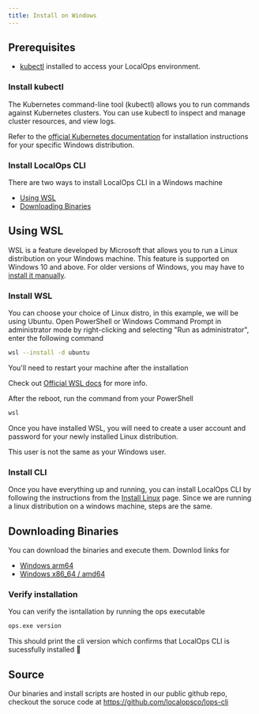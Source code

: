 ```yaml
---
title: Install on Windows
---
```


## Prerequisites

- [kubectl](https://kubernetes.io/docs/reference/kubectl/) installed to access your LocalOps environment.

### Install kubectl

The Kubernetes command-line tool (kubectl) allows you to run commands against Kubernetes clusters. You can use kubectl
to inspect and manage cluster resources, and view logs.

Refer to the [official Kubernetes documentation](https://kubernetes.io/docs/tasks/tools/install-kubectl-windows) for
installation instructions for your specific Windows distribution.

### Install LocalOps CLI

There are two ways to install LocalOps CLI in a Windows machine

- [Using WSL](#using-wsl)
- [Downloading Binaries](#downloading-binaries)

## Using WSL

WSL is a feature developed by Microsoft that allows you to run a Linux distribution on your Windows machine. This
feature is supported on Windows 10 and above. For older versions of Windows, you may have to
[install it manually](https://learn.microsoft.com/en-us/windows/wsl/install-manual).

### Install WSL

You can choose your choice of Linux distro, in this example, we will be using Ubuntu. Open PowerShell or Windows Command
Prompt in administrator mode by right-clicking and selecting "Run as administrator", enter the following command

```bash
wsl --install -d ubuntu
```

<Note>You'll need to restart your machine after the installation</Note>

Check out [Official WSL docs](https://learn.microsoft.com/en-us/windows/wsl/install) for more info.

After the reboot, run the command from your PowerShell

```bash
wsl
```

Once you have installed WSL, you will need to create a user account and password for your newly installed Linux
distribution.

<Note>This user is not the same as your Windows user.</Note>

### Install CLI

Once you have everything up and running, you can install LocalOps CLI by following the instructions from the
[Install Linux](/cli/install-linux) page. Since we are running a linux distribution on a windows machine, steps are the
same.

## Downloading Binaries

You can download the binaries and execute them. Downlod links for

- [Windows arm64](https://github.com/localopsco/lops-cli/releases/latest/download/lops-windows-arm64.zip)
- [Windows x86_64 / amd64](https://github.com/localopsco/lops-cli/releases/latest/download/lops-windows-amd64.zip)

### Verify installation

You can verify the isntallation by running the ops executable

```bash
ops.exe version
```

This should print the cli version which confirms that LocalOps CLI is sucessfully installed 🚀

## Source

Our binaries and install scripts are hosted in our public github repo, checkout the soruce code at
https://github.com/localopsco/lops-cli
